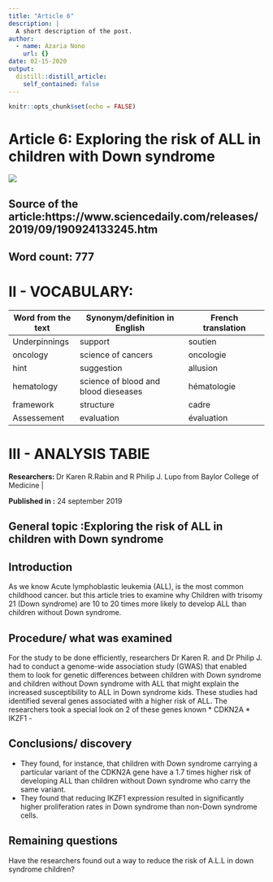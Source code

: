 ```yaml
---
title: "Article 6"
description: |
  A short description of the post.
author:
  - name: Azaria Nono
    url: {}
date: 02-15-2020
output:
  distill::distill_article:
    self_contained: false
---
```


```r
knitr::opts_chunk$set(echo = FALSE)
```


# Article 6: Exploring the risk of ALL in children with Down syndrome

![](https://miro.medium.com/max/1000/0*iQb-B55p3Qf8DpXW.jpg)

## Source of the article:https://www.sciencedaily.com/releases/2019/09/190924133245.htm
## Word count: 777



# II - VOCABULARY: 

Word from the text |  Synonym/definition in English |  French translation
------------------ | -----------------------------  |----------------------
Underpinnings       |    support        | soutien
oncology  |   science of cancers   |   oncologie
hint         |       suggestion          | allusion 
hematology    |    science of blood and blood dieseases              |     hématologie
framework      |      structure          |  cadre
Assessement   |    evaluation          |  évaluation      

# III - ANALYSIS TABlE
**Researchers:   **   Dr Karen R.Rabin and R Philip J. Lupo from Baylor College of Medicine                       |

**Published in :**  24 september 2019


## General topic :Exploring the risk of ALL in children with Down syndrome


## Introduction
As we know Acute lymphoblastic leukemia (ALL), is the most common childhood cancer. but this article tries to examine why Children with trisomy 21 (Down syndrome) are 10 to 20 times more likely to develop ALL than children without Down syndrome.

## Procedure/                what was  examined

For the study to be done efficiently, researchers Dr Karen R. and Dr Philip J. had to conduct a genome-wide association study (GWAS) that enabled them to look for genetic differences between children with Down syndrome and children without Down syndrome with ALL that might explain the increased susceptibility to ALL in Down syndrome kids. These studies had identified several genes associated with a higher risk of ALL.
 The researchers took a special look on 2 of these genes  known
* CDKN2A 
* IKZF1
-

 

## Conclusions/ discovery	
*  They found, for instance, that children with Down syndrome carrying a particular variant of the CDKN2A gene have a 1.7 times higher risk of developing ALL than children without Down syndrome who carry the same variant.
 *  They found that reducing IKZF1 expression resulted in significantly higher proliferation rates in Down syndrome than non-Down syndrome cells. 

## Remaining questions	 
 Have the researchers found out a way to reduce the risk of A.L.L in down syndrome children?
    
